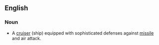 ==English==
===Noun===
*A [[cruiser]] (ship) equipped with sophisticated defenses against [[missile]] and air attack.